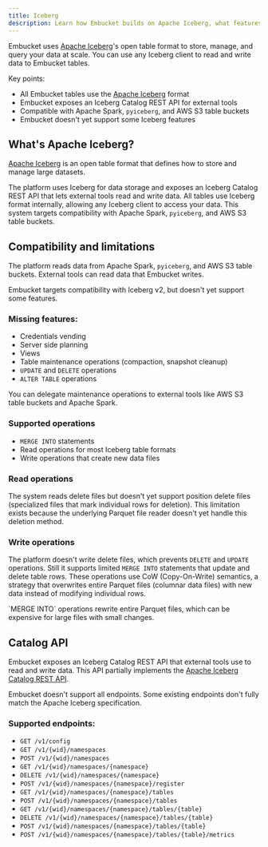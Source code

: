 ```yaml
---
title: Iceberg
description: Learn how Embucket builds on Apache Iceberg, what features you can use, and current limitations.
---
```



Embucket uses [Apache Iceberg](https://iceberg.apache.org/)'s open table format to store, manage, and query your data at scale. You can use any Iceberg client to read and write data to Embucket tables.

Key points:

- All Embucket tables use the [Apache Iceberg](https://iceberg.apache.org/) format
- Embucket exposes an Iceberg Catalog REST API for external tools
- Compatible with Apache Spark, `pyiceberg`, and AWS S3 table buckets
- Embucket doesn't yet support some Iceberg features

## What's Apache Iceberg?

[Apache Iceberg](https://iceberg.apache.org/) is an open table format that defines how to store and manage large datasets.

The platform uses Iceberg for data storage and exposes an Iceberg Catalog REST API that lets external tools read and write data. All tables use Iceberg format internally, allowing any Iceberg client to access your data. This system targets compatibility with Apache Spark, `pyiceberg`, and AWS S3 table buckets.

## Compatibility and limitations

The platform reads data from Apache Spark, `pyiceberg`, and AWS S3 table buckets. External tools can read data that Embucket writes.

<Aside type="note">
  Embucket targets compatibility with Iceberg v2, but doesn't yet support some features.
</Aside>

### Missing features:

- Credentials vending
- Server side planning
- Views
- Table maintenance operations (compaction, snapshot cleanup)
- `UPDATE` and `DELETE` operations
- `ALTER TABLE` operations

<Aside type="tip">
  You can delegate maintenance operations to external tools like AWS S3 table buckets and Apache
  Spark.
</Aside>

### Supported operations

- `MERGE INTO` statements
- Read operations for most Iceberg table formats
- Write operations that create new data files

### Read operations

The system reads delete files but doesn't yet support position delete files (specialized files that mark individual rows for deletion). This limitation exists because the underlying Parquet file reader doesn't yet handle this deletion method.

### Write operations

The platform doesn't write delete files, which prevents `DELETE` and `UPDATE` operations. Still it supports limited `MERGE INTO` statements that update and delete table rows. These operations use CoW (Copy-On-Write) semantics, a strategy that overwrites entire Parquet files (columnar data files) with new data instead of modifying individual rows.

<Aside type="caution">
  `MERGE INTO` operations rewrite entire Parquet files, which can be expensive for large files with
  small changes.
</Aside>

## Catalog API

Embucket exposes an Iceberg Catalog REST API that external tools use to read and write data. This API partially implements the [Apache Iceberg Catalog REST API](https://iceberg.apache.org/spec/#catalog-rest-api).

<Aside type="note">
  Embucket doesn't support all endpoints. Some existing endpoints don't fully match the Apache
  Iceberg specification.
</Aside>

### Supported endpoints:

- `GET /v1/config`
- `GET /v1/{wid}/namespaces`
- `POST /v1/{wid}/namespaces`
- `GET /v1/{wid}/namespaces/{namespace}`
- `DELETE /v1/{wid}/namespaces/{namespace}`
- `POST /v1/{wid}/namespaces/{namespace}/register`
- `GET /v1/{wid}/namespaces/{namespace}/tables`
- `POST /v1/{wid}/namespaces/{namespace}/tables`
- `GET /v1/{wid}/namespaces/{namespace}/tables/{table}`
- `DELETE /v1/{wid}/namespaces/{namespace}/tables/{table}`
- `POST /v1/{wid}/namespaces/{namespace}/tables/{table}`
- `POST /v1/{wid}/namespaces/{namespace}/tables/{table}/metrics`
